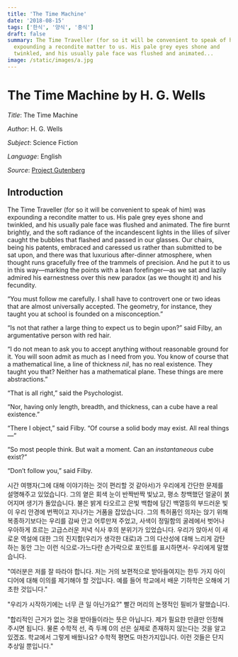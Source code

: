 ```yaml
---
title: 'The Time Machine'
date: '2018-08-15'
tags: ['한식', '양식', '중식']
draft: false
summary: The Time Traveller (for so it will be convenient to speak of him) was
  expounding a recondite matter to us. His pale grey eyes shone and
  twinkled, and his usually pale face was flushed and animated...
image: /static/images/a.jpg
---
```


# The Time Machine by H. G. Wells

_Title_: The Time Machine

_Author_: H. G. Wells

_Subject_: Science Fiction

_Language_: English

_Source_: [Project Gutenberg](https://www.gutenberg.org/ebooks/35)

## Introduction

The Time Traveller (for so it will be convenient to speak of him) was
expounding a recondite matter to us. His pale grey eyes shone and
twinkled, and his usually pale face was flushed and animated. The fire
burnt brightly, and the soft radiance of the incandescent lights in the
lilies of silver caught the bubbles that flashed and passed in our
glasses. Our chairs, being his patents, embraced and caressed us rather
than submitted to be sat upon, and there was that luxurious
after-dinner atmosphere, when thought runs gracefully free of the
trammels of precision. And he put it to us in this way—marking the
points with a lean forefinger—as we sat and lazily admired his
earnestness over this new paradox (as we thought it) and his fecundity.

“You must follow me carefully. I shall have to controvert one or two
ideas that are almost universally accepted. The geometry, for instance,
they taught you at school is founded on a misconception.”

“Is not that rather a large thing to expect us to begin upon?” said
Filby, an argumentative person with red hair.

“I do not mean to ask you to accept anything without reasonable ground
for it. You will soon admit as much as I need from you. You know of
course that a mathematical line, a line of thickness _nil_, has no real
existence. They taught you that? Neither has a mathematical plane.
These things are mere abstractions.”

“That is all right,” said the Psychologist.

“Nor, having only length, breadth, and thickness, can a cube have a
real existence.”

“There I object,” said Filby. “Of course a solid body may exist. All
real things—”

“So most people think. But wait a moment. Can an _instantaneous_ cube
exist?”

“Don’t follow you,” said Filby.

시간 여행자(그에 대해 이야기하는 것이 편리할 것 같아서)가 우리에게 간단한 문제를 설명해주고 있었습니다. 그의 옅은 회색 눈이 반짝반짝 빛났고, 평소 창백했던 얼굴이 붉어지며 생기가 돌았습니다. 불은 밝게 타오르고 은빛 백합에 담긴 백열등의 부드러운 빛이 우리 안경에 번쩍이고 지나가는 거품을 잡았습니다. 그의 특허품인 의자는 앉기 위해 복종하기보다는 우리를 감싸 안고 어루만져 주었고, 사색이 정밀함의 굴레에서 벗어나 우아하게 흐르는 고급스러운 저녁 식사 후의 분위기가 있었습니다. 우리가 앉아서 이 새로운 역설에 대한 그의 진지함(우리가 생각한 대로)과 그의 다산성에 대해 느리게 감탄하는 동안 그는 이런 식으로-가느다란 손가락으로 포인트를 표시하면서- 우리에게 말했습니다.

"여러분은 저를 잘 따라야 합니다. 저는 거의 보편적으로 받아들여지는 한두 가지 아이디어에 대해 이의를 제기해야 할 것입니다. 예를 들어 학교에서 배운 기하학은 오해에 기초한 것입니다."

"우리가 시작하기에는 너무 큰 일 아닌가요?" 빨간 머리의 논쟁적인 필비가 말했습니다.

"합리적인 근거가 없는 것을 받아들이라는 뜻은 아닙니다. 제가 필요한 만큼만 인정해 주시면 됩니다. 물론 수학적 선, 즉 두께 0의 선은 실제로 존재하지 않는다는 것을 알고 있겠죠. 학교에서 그렇게 배웠나요? 수학적 평면도 마찬가지입니다. 이런 것들은 단지 추상일 뿐입니다."